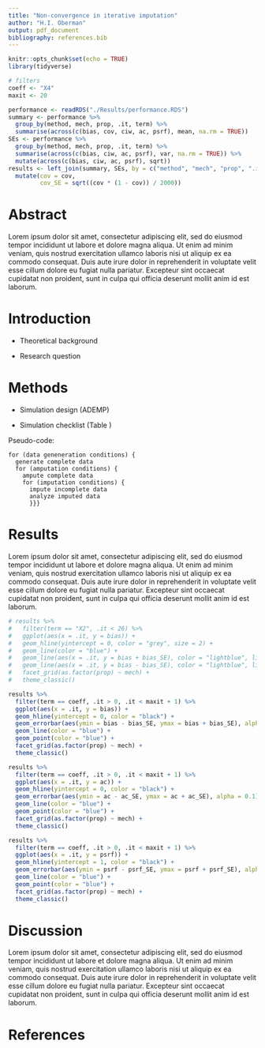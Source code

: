 ```yaml
---
title: "Non-convergence in iterative imputation"
author: "H.I. Oberman"
output: pdf_document
bibliography: references.bib  
---
```


```r
knitr::opts_chunk$set(echo = TRUE)
library(tidyverse)

# filters
coeff <- "X4"
maxit <- 20
```

```r
performance <- readRDS("./Results/performance.RDS")
summary <- performance %>% 
  group_by(method, mech, prop, .it, term) %>% 
  summarise(across(c(bias, cov, ciw, ac, psrf), mean, na.rm = TRUE))
SEs <- performance %>% 
  group_by(method, mech, prop, .it, term) %>% 
  summarise(across(c(bias, ciw, ac, psrf), var, na.rm = TRUE)) %>% 
  mutate(across(c(bias, ciw, ac, psrf), sqrt))
results <- left_join(summary, SEs, by = c("method", "mech", "prop", ".it", "term"), suffix = c("", "_SE")) %>% 
  mutate(cov = cov,
         cov_SE = sqrt((cov * (1 - cov)) / 2000))
```

# Abstract

Lorem ipsum dolor sit amet, consectetur adipiscing elit, sed do eiusmod tempor incididunt ut labore et dolore magna aliqua. Ut enim ad minim veniam, quis nostrud exercitation ullamco laboris nisi ut aliquip ex ea commodo consequat. Duis aute irure dolor in reprehenderit in voluptate velit esse cillum dolore eu fugiat nulla pariatur. Excepteur sint occaecat cupidatat non proident, sunt in culpa qui officia deserunt mollit anim id est laborum.

# Introduction

- Theoretical background

- Research question

# Methods

- Simulation design (ADEMP)

- Simulation checklist (Table \ref{table:check})

Pseudo-code:

```
for (data geneneration conditions) {
  generate complete data
  for (amputation conditions) {
    ampute complete data
    for (imputation conditions) {
      impute incomplete data
      analyze imputed data
      }}}
```

\begin{table}[ht]
\caption{Checklist for reporting on imputation methodology evaluations.}
\label{table:check}
\begin{tabular}{ll}
% \hline
%   & Suggested aspects to report                                                       \\
\hline
1 & Simulation scope                                                                   \\ \cline{2-2}
  & Aim                                                                                \\
  & Design (incl. pseudo-code or flow diagram)                                         \\
  & Number of simulation repetitions                                                   \\ \hline
2 & Comparative truth                                                                  \\ \cline{2-2}
  & Data-generating mechanism (model-based or design-based)                            \\
  & Sampling variance                                                                  \\
%  & Data characteristics (number of observations, number of variables, variable types, \\
%  & coherence between variables incl. data structures e.g. clustering)                 \\
  & Data characteristics (incl. multivariate relations and structures e.g. clustering) \\
  & Estimand                                                                           \\ \hline 
3 & Induced missingness                                                                \\ \cline{2-2}
  & Missingness mechanism (incl. type or functional form of the missing data   model)  \\
  & Missingness pattern (incl. missingness proportion)                                 \\ \hline 
4 & Applied methods                                                                    \\ \cline{2-2}
  & Imputation methods (incl. parameters e.g. the number of imputations)               \\
  & Analytic methods (incl. calculation of standard errors e.g. pooling   rules)       \\
  & Reference method (e.g. complete case analysis)                                    \\ \hline 
5 & Imputation evaluation                                                              \\ \cline{2-2}
  & Imputation-generating process (e.g. algorithmic non-convergence)                   \\
  & Imputation model fit (e.g. posterior predictive checks)                            \\
  & Distributional characteristics (e.g. plausibility of imputed values)               \\ \hline 
6 & Performance evaluation                                                             \\ \cline{2-2}
  & Statistical properties (e.g. confidence validity)                                  \\
  & Comparative performance (e.g. predictive accuracy)                                 \\ \hline
\end{tabular}
\end{table}


# Results

Lorem ipsum dolor sit amet, consectetur adipiscing elit, sed do eiusmod tempor incididunt ut labore et dolore magna aliqua. Ut enim ad minim veniam, quis nostrud exercitation ullamco laboris nisi ut aliquip ex ea commodo consequat. Duis aute irure dolor in reprehenderit in voluptate velit esse cillum dolore eu fugiat nulla pariatur. Excepteur sint occaecat cupidatat non proident, sunt in culpa qui officia deserunt mollit anim id est laborum.

```r
# results %>% 
#   filter(term == "X2", .it < 26) %>% 
#   ggplot(aes(x = .it, y = bias)) +
#   geom_hline(yintercept = 0, color = "grey", size = 2) +
#   geom_line(color = "blue") +
#   geom_line(aes(x = .it, y = bias + bias_SE), color = "lightblue", linetype = "dashed") +
#   geom_line(aes(x = .it, y = bias - bias_SE), color = "lightblue", linetype = "dashed") +
#   facet_grid(as.factor(prop) ~ mech) +
#   theme_classic()

results %>% 
  filter(term == coeff, .it > 0, .it < maxit + 1) %>% 
  ggplot(aes(x = .it, y = bias)) +
  geom_hline(yintercept = 0, color = "black") +
  geom_errorbar(aes(ymin = bias - bias_SE, ymax = bias + bias_SE), alpha = 0.1) +
  geom_line(color = "blue") +
  geom_point(color = "blue") +
  facet_grid(as.factor(prop) ~ mech) +
  theme_classic()

results %>% 
  filter(term == coeff, .it > 0, .it < maxit + 1) %>% 
  ggplot(aes(x = .it, y = ac)) +
  geom_hline(yintercept = 0, color = "black") +
  geom_errorbar(aes(ymin = ac - ac_SE, ymax = ac + ac_SE), alpha = 0.1) +
  geom_line(color = "blue") +
  geom_point(color = "blue") +
  facet_grid(as.factor(prop) ~ mech) +
  theme_classic()

results %>% 
  filter(term == coeff, .it > 0, .it < maxit + 1) %>% 
  ggplot(aes(x = .it, y = psrf)) +
  geom_hline(yintercept = 1, color = "black") +
  geom_errorbar(aes(ymin = psrf - psrf_SE, ymax = psrf + psrf_SE), alpha = 0.1) +
  geom_line(color = "blue") +
  geom_point(color = "blue") +
  facet_grid(as.factor(prop) ~ mech) +
  theme_classic()
```


# Discussion

Lorem ipsum dolor sit amet, consectetur adipiscing elit, sed do eiusmod tempor incididunt ut labore et dolore magna aliqua. Ut enim ad minim veniam, quis nostrud exercitation ullamco laboris nisi ut aliquip ex ea commodo consequat. Duis aute irure dolor in reprehenderit in voluptate velit esse cillum dolore eu fugiat nulla pariatur. Excepteur sint occaecat cupidatat non proident, sunt in culpa qui officia deserunt mollit anim id est laborum.

# References